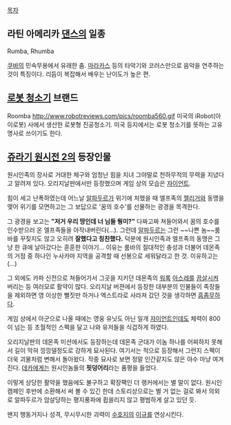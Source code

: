 [[목차]]
== 라틴 아메리카 [[댄스]]의 일종 ==
Rumba, Rhumba

[[쿠바]]의 민속무용에서 유래한 춤. [[마라카스]] 등의 타악기와 코러스만으로 음악을 연주하는 것이 특징이다.
리듬이 복잡해서 배우는 난이도가 높은 편.

== [[로봇 청소기]] 브랜드 ==
Roomba
http://www.robotreviews.com/pics/roomba560.gif
미국의 iRobot(아이로봇) 사에서 생산한 로봇형 진공청소기. 미국 등지에서는 로봇 청소기를 뜻하는 고유명사로 쓰이기도 한다.
== [[쥬라기 원시전 2]]의 등장인물 ==

원시인족의 장사로 거대한 체구와 엄청난 힘을 지녀 그야말로 천하무적의 무력을 지녔다고 알려져 있다. 오리지날판에서만 등장했으며 게임 상의 모습은 [[자이언트]].

힘이 세고 난폭하였는데 어느날 [[알파두르]]가 위기에 처했을 때 엘프족의 [[젤리거]]와 동맹을 맺어 위기를 모면하고는 그 보답으로 '꿈의 호수'를 선물하는 광경을 목격한다.

그 광경을 보고는 '''"저거 우리 땅인데 너 님들 뭥미?"''' 다짜고짜 쳐들어와서 꿈의 호수를 인수받으러 온 엘프족들을 아작내버린다(...). 그런데 [[알파두르]]는 그런 ~~나쁜 놈~~룸바를 꾸짖지도 않고 오히려 '''잘했다고 칭찬했다.''' 덕분에 원시인족과 엘프족의 동맹은 그냥 한 큐에 날아갔다는 훈훈한 이야기... 이유는 룸바의 절대적인 충성과 더불어 데몬족의 거점 중 하나인 누사카마 지역을 공격할 때 선봉으로 세워달라고 한 것. 이유하고는(...)

그 외에도 카파 신전으로 쳐들어가서 그곳을 지키던 데몬족의 [[워록]] [[아스레]]를 [[끔살]]시켜 버리는 등 여러모로 활약이 많다. 오리지날 버젼에서 등장한 대부분의 인물들이 족장들을 제외하면 영 이상한 뻘짓만 하거나 엑스트라로 사라져 갔던 것을 생각하면 [[흠좀무]]하다.

게임 상에서 아군으로 나올 때에는 영웅 유닛도 아닌 일개 [[자이언트]]인데도 체력이 800이 넘는 등 초월적인 스펙을 달고 나와 유저들을 식겁하게 하였다.

오리지날판의 데몬족 미션에서도 등장하는데 데몬족 군대가 이놈 하나를 어찌하지 못해서 길이 막혀 낑낑댈정도로 강하게 묘사된다. 여기서는 적으로 등장해서 그런지 스펙이 더욱 괴물처럼 변해서 돌아왔다. 작중 묘사로 보면 정말 인간같지도 않은 야수 마냥 여겨진다. [[데카]]에게는 원시인놈들의 '''핏덩어리'''라는 품평을 들었다.

이렇게 상당한 활약을 했음에도 불구하고 확장팩인 더 랭커에서는 별 말이 없다. 원시인 캠페인 후반에 소환해서 써 볼 수 있긴 한데 스토리상으로는 별 거 없는 걸로 봐서 의외로 알파두르가 암살당하는 평지풍파에 휩쓸리지 않고 평범하게 살고 있던 듯.

왠지 행동거지나 성격, 무시무시한 괴력이 [[수호지]]의 [[이규]]를 연상시킨다.
